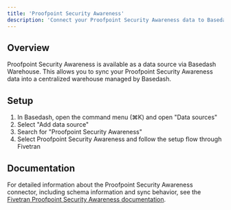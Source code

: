 ```yaml
---
title: 'Proofpoint Security Awareness'
description: 'Connect your Proofpoint Security Awareness data to Basedash'
---
```


## Overview

Proofpoint Security Awareness is available as a data source via Basedash Warehouse. This allows you to sync your Proofpoint Security Awareness data into a centralized warehouse managed by Basedash.

## Setup

1. In Basedash, open the command menu (⌘K) and open "Data sources"
2. Select "Add data source"
3. Search for "Proofpoint Security Awareness"
4. Select Proofpoint Security Awareness and follow the setup flow through Fivetran

## Documentation

For detailed information about the Proofpoint Security Awareness connector, including schema information and sync behavior, see the [Fivetran Proofpoint Security Awareness documentation](https://fivetran.com/docs/connectors/applications/proofpoint-security-awareness).
